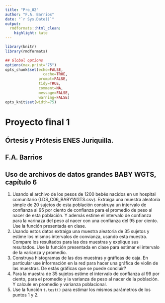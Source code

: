 ```yaml
---
title: "Pro_02"
author: "F.A. Barrios"
date: "`r Sys.Date()`"
output:
  rmdformats::html_clean:
    highlight: kate
---
```



```r
library(knitr)
library(rmdformats)

## Global options
options(max.print="75")
opts_chunk$set(echo=FALSE,
	             cache=TRUE,
               prompt=FALSE,
               tidy=TRUE,
               comment=NA,
               message=FALSE,
               warning=FALSE)
opts_knit$set(width=75)
```

# Proyecto final 1  
## Órtesis y Prótesis ENES Juriquilla.  
## F.A. Barrios  
## Uso de archivos de datos grandes BABY WGTS, capítulo 6  

1. Usando el archivo de los pesos de 1200 bebés nacidos en un hospital comunitario (LDS_C06_BABYWGTS.csv). Extraiga una muestra aleatoria simple de 20 sujetos de esta población construya un intervalo de confianza al 95 por ciento de confianza para el promedio de peso al nacer de esta población. Y además estime el intervalo de confianza para la varinaza del peso al nacer con una confianza del 95 por ciento. Use la función presentada en clase.   
2. Usando estos datos extraiga una muestra aleatoria de 35 sujetos y estime los mismos intervalos de convianza, usando esta muestra. Compare los resultados para las dos muestras y explique sus resultados. Use la función presentada en clase para estimar el intervalo de la varianza y promedio.  
3. Construya histogramas de las dos muestras y gráficas de caja.  En particular use información en la red para hacer una gráfica de violín de las muestras. De estás gráficas que se puede concluir?  
4. Para la muestra de 35 sujetos estime el intervalo de confianza al 99 por ciento, para el promedio y la varianza de peso al nacer de la población. Y calcule en promedio y varianza poblacional.  
5. Use la función `t.test()` para estimar los mismos parámetros de los puntos 1 y 2.  
